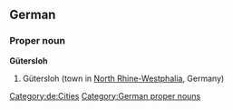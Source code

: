 {{wikipedia}}
{{wikipedia|lang=de}}
==German==
===Proper noun===
'''Gütersloh'''
# Gütersloh (town in [[North Rhine-Westphalia]], Germany)
[[Category:de:Cities]]
[[Category:German proper nouns]]